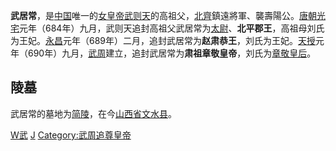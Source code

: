 '''武居常'''，是[[中国|中国]]唯一的[[女皇帝|女皇帝]][[武则天|武则天]]的高祖父，[[北齊|北齊]]鎮遠將軍、襲壽陽公。[[唐朝|唐朝]][[光宅|光宅]]元年（684年）九月，武则天追封高祖父武居常为[[太尉|太尉]]、'''北平郡王'''，高祖母刘氏为王妃。[[永昌_(唐朝)|永昌]]元年（689年）二月，追封武居常为'''赵肃恭王'''，刘氏为王妃。[[天授_(武周)|天授]]元年（690年）九月，[[武周|武周]]建立，追封武居常为'''肃祖章敬皇帝'''，刘氏为[[章敬皇后_(武居常)|章敬皇后]]。
==陵墓==
武居常的墓地为[[简陵|简陵]]，在今[[山西省|山西省]][[文水县|文水县]]。
{{中国皇帝|父亲[[武克已|武周严祖]]武克已|子[[武儉|武周烈祖]]武儉|武則天的高祖父|}}

{{唐朝君主}}

[[Category:北齐军事人物|W武]]
[[Category:武姓|J]]
[[Category:武周追尊皇帝|Category:武周追尊皇帝]]